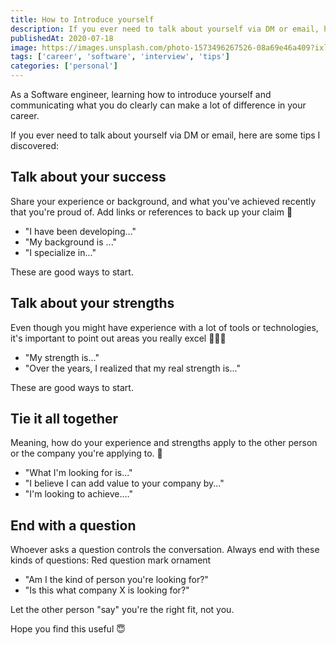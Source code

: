 ```yaml
---
title: How to Introduce yourself
description: If you ever need to talk about yourself via DM or email, here are some tips I discovered
publishedAt: 2020-07-18
image: https://images.unsplash.com/photo-1573496267526-08a69e46a409?ixlib=rb-1.2.1&ixid=MnwxMjA3fDB8MHxwaG90by1wYWdlfHx8fGVufDB8fHx8&auto=format&fit=crop&w=2369&q=80
tags: ['career', 'software', 'interview', 'tips']
categories: ['personal']
---
```


As a Software engineer, learning how to introduce yourself and communicating what you do clearly can make a lot of difference in your career.

If you ever need to talk about yourself via DM or email, here are some tips I discovered:

## Talk about your success

Share your experience or background, and what you've achieved recently that you're proud of. Add links or references to back up your claim 🔗

- "I have been developing..."
- "My background is ..."
- "I specialize in..."

These are good ways to start.

## Talk about your strengths

Even though you might have experience with a lot of tools or technologies, it's important to point out areas you really excel 🌟🌟🌟

- "My strength is..."
- "Over the years, I realized that my real strength is..."

These are good ways to start.

## Tie it all together

Meaning, how do your experience and strengths apply to the other person or the company you're applying to. 🎯

- "What I'm looking for is..."
- "I believe I can add value to your company by..."
- "I'm looking to achieve...."

## End with a question

Whoever asks a question controls the conversation. Always end with these kinds of questions: Red question mark ornament

- "Am I the kind of person you're looking for?"
- "Is this what company X is looking for?"

Let the other person "say" you're the right fit, not you.

Hope you find this useful 😇
